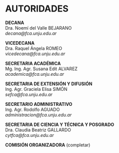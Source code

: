 # AUTORIDADES {.unnumbered}



:::{.authorities style="text-align: left; font-size: 1em;"}

**DECANA**  
Dra. Noemí del Valle BEJARANO  
*decana@fca.unju.edu.ar*  

**VICEDECANA**  
Dra. Raquel Ángela ROMEO  
*vicedecana@fca.unju.edu.ar*  

**SECRETARIA ACADÉMICA**  
Mg. Ing. Agr. Susana Edit ALVAREZ  
*academica@fca.unju.edu.ar*  

**SECRETARIA DE EXTENSIÓN Y DIFUSIÓN**  
Ing. Agr. Graciela Elisa SIMÓN  
*sefca@fca.unju.edu.ar*  

**SECRETARIO ADMINISTRATIVO**  
Ing. Agr. Rodolfo AGUADO  
*administracion@fca.unju.edu.ar*  

**SECRETARIA DE CIENCIA Y TÉCNICA Y POSGRADO**  
Dra. Claudia Beatriz GALLARDO  
*cytfca@fca.unju.edu.ar*  

**COMISIÓN ORGANIZADORA**
(completar)

:::
